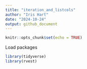```yaml
---
title: "iteration_and_listcols"
author: "Iris Hart"
date: "2024-10-24"
output: github_document
---
```


```r
knitr::opts_chunk$set(echo = TRUE)
```
Load packages
```r
library(tidyverse)
library(rvest)
```